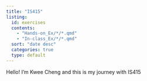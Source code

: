 ```yaml
---
title: "IS415"
listing:
  id: exercises
  contents: 
    - "Hands-on_Ex/*/*.qmd"
    - "In-class_Ex/*/*.qmd"
  sort: "date desc"
  categories: true
  type: default
---
```


Hello! I'm Kwee Cheng and this is my journey with IS415

## 

::: {#exercises}
:::

